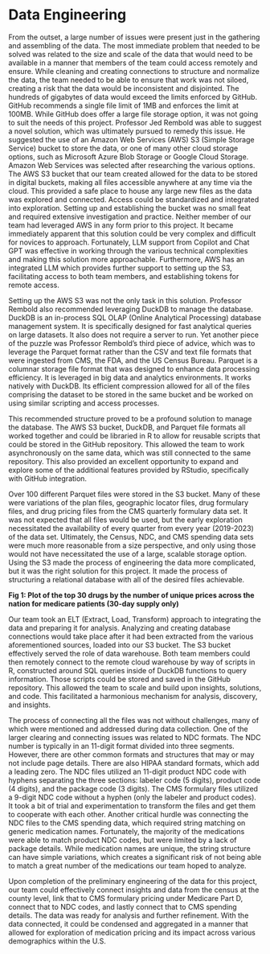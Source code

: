 # Data Engineering

From the outset, a large number of issues were present just in the gathering and assembling of the data.  The most immediate problem that needed to be solved was related to the size and scale of the data that would need to be available in a manner that members of the team could access remotely and ensure.  While cleaning and creating connections to structure and normalize the data, the team needed to be able to ensure that work was not siloed, creating a risk that the data would be inconsistent and disjointed.  The hundreds of gigabytes of data would exceed the limits enforced by GitHub.  GitHub recommends a single file limit of 1MB and enforces the limit at 100MB.  While GitHub does offer a large file storage option, it was not going to suit the needs of this project.  Professor Jed Rembold was able to suggest a novel solution, which was ultimately pursued to remedy this issue.  He suggested the use of an Amazon Web Services (AWS) S3 (Simple Storage Service) bucket to store the data, or one of many other cloud storage options, such as Microsoft Azure Blob Storage or Google Cloud Storage.  Amazon Web Services was selected after researching the various options.  The AWS S3 bucket that our team created allowed for the data to be stored in digital buckets, making all files accessible anywhere at any time via the cloud.  This provided a safe place to house any large new files as the data was explored and connected.  Access could be standardized and integrated into exploration.  Setting up and establishing the bucket was no small feat and required extensive investigation and practice.  Neither member of our team had leveraged AWS in any form prior to this project.  It became immediately apparent that this solution could be very complex and difficult for novices to approach.  Fortunately, LLM support from Copilot and Chat GPT was effective in working through the various technical complexities and making this solution more approachable.  Furthermore, AWS has an integrated LLM which provides further support to setting up the S3, facilitating access to both team members, and establishing tokens for remote access.

Setting up the AWS S3 was not the only task in this solution.  Professor Rembold also recommended leveraging DuckDB to manage the database.  DuckDB is an in-process SQL OLAP (Online Analytical Processing) database management system.  It is specifically designed for fast analytical queries on large datasets.  It also does not require a server to run.  Yet another piece of the puzzle was Professor Rembold’s third piece of advice, which was to leverage the Parquet format rather than the CSV and text file formats that were ingested from CMS, the FDA, and the US Census Bureau.  Parquet is a columnar storage file format that was designed to enhance data processing efficiency.  It is leveraged in big data and analytics environments.  It works natively with DuckDB.  Its efficient compression allowed for all of the files comprising the dataset to be stored in the same bucket and be worked on using similar scripting and access processes.

This recommended structure proved to be a profound solution to manage the database.  The AWS S3 bucket, DuckDB, and Parquet file formats all worked together and could be libraried in R to allow for reusable scripts that could be stored in the GitHub repository.  This allowed the team to work asynchronously on the same data, which was still connected to the same repository.  This also provided an excellent opportunity to expand and explore some of the additional features provided by RStudio, specifically with GitHub integration.

Over 100 different Parquet files were stored in the S3 bucket.  Many of these were variations of the plan files, geographic locator files, drug formulary files, and drug pricing files from the CMS quarterly formulary data set.  It was not expected that all files would be used, but the early exploration necessitated the availability of every quarter from every year (2019-2023) of the data set.  Ultimately, the Census, NDC, and CMS spending data sets were much more reasonable from a size perspective, and only using those would not have necessitated the use of a large, scalable storage option.  Using the S3 made the process of engineering the data more complicated, but it was the right solution for this project.  It made the process of structuring a relational database with all of the desired files achievable.



**Fig 1: Plot of the top 30 drugs by the number of unique prices across the nation for medicare patients (30-day supply only)**  



Our team took an ELT (Extract, Load, Transform) approach to integrating the data and preparing it for analysis.  Analyzing and creating database connections would take place after it had been extracted from the various aforementioned sources, loaded into our S3 bucket.  The S3 bucket effectively served the role of data warehouse.  Both team members could then remotely connect to the remote cloud warehouse by way of scripts in R, constructed around SQL queries inside of DuckDB functions to query information.  Those scripts could be stored and saved in the GitHub repository.  This allowed the team to scale and build upon insights, solutions, and code.  This facilitated a harmonious mechanism for analysis, discovery, and insights.

The process of connecting all the files was not without challenges, many of which were mentioned and addressed during data collection.  One of the larger clearing and connecting issues was related to NDC formats.  The NDC number is typically in an 11-digit format divided into three segments.  However, there are other common formats and structures that may or may not include page details.  There are also HIPAA standard formats, which add a leading zero.  The NDC files utilized an 11-digit product NDC code with hyphens separating the three sections: labeler code (5 digits), product code (4 digits), and the package code (3 digits).  The CMS formulary files utilized a 9-digit NDC code without a hyphen (only the labeler and product codes).  It took a bit of trial and experimentation to transform the files and get them to cooperate with each other.  Another critical hurdle was connecting the NDC files to the CMS spending data, which required string matching on generic medication names.  Fortunately, the majority of the medications were able to match product NDC codes, but were limited by a lack of package details.  While medication names are unique, the string structure can have simple variations, which creates a significant risk of not being able to match a great number of the medications our team hoped to analyze.

Upon completion of the preliminary engineering of the data for this project, our team could effectively connect insights and data from the census at the county level, link that to CMS formulary pricing under Medicare Part D, connect that to NDC codes, and lastly connect that to CMS spending details.  The data was ready for analysis and further refinement.  With the data connected, it could be condensed and aggregated in a manner that allowed for exploration of medication pricing and its impact across various demographics within the U.S.
